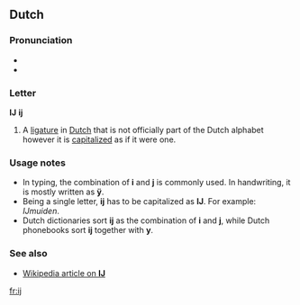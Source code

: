 {{see|Appendix:Variations of 'i'}}

{{wikipedia|IJ (letter)}}
==Dutch==

===Pronunciation===
*{{IPA|/ɛi/}}
*{{SAMPA|/Ei/ (''ĳs'') or /@/ (''-lĳk'')}}

===Letter===
'''Ĳ''' '''ĳ'''

# A [[ligature]] in [[Dutch]] that is not officially part of the Dutch alphabet however it is [[capitalize]]d as if it were one.

===Usage notes===
* In typing, the combination of '''i''' and '''j''' is commonly used. In handwriting, it is mostly written as '''ÿ'''.
* Being a single letter, '''ĳ''' has to be capitalized as '''Ĳ'''. For example: ''Ĳmuiden''.
* Dutch dictionaries sort '''ĳ''' as the combination of '''i''' and '''j''', while Dutch phonebooks sort '''ĳ''' together with '''y'''.

===See also===
* [http://en.wikipedia.org/wiki/%C4%B2 Wikipedia article on '''Ĳ''']

[[fr:ĳ]]